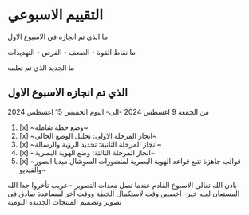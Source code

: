 # التقييم الاسبوعي

ما الذي تم انجازه في الاسبوع الاول 

ما نقاط القوة - الضعف - الفرص - التهديدات 

ما الجديد الذي تم تعلمه

## الذي تم انجازه الاسبوع الاول

من الجمعة 9 اغسطس 2024 -الى- اليوم الخميس 15 اغسطس 2024

1. [x] ~وضع خطة شاملة~
2. [x] ~انجاز المرحلة الاولى: تحليل الوضع الحالي~
3. [x] ~انجاز المرحلة الثانية: تحديد الرؤية والرسالة~
4. [x] ~انجاز المرحلة الثالثة: وضع الهوية البصرية~
5. [x] ~قوالب جاهزة تتبع قواعد الهوية البصرية لمنشورات السوشال ميديا الصور والفيديو~


باذن الله تعالى الاسبوع القادم عندما تصل معدات التصوير - غريب تأخروا جدا الله المستعان لعله خير- اخصص وقت لاستكمال الخطة ووقت اخر لمساعدة صادق في تصوير وتصميم المنتجات الجديدة اليومية


